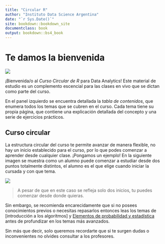 ```yaml
---
title: "Circular R"
author: "Instituto Data Science Argentina"
date: "`r Sys.Date()`"
site: bookdown::bookdown_site
documentclass: book
output: bookdown::bs4_book
---
```


# Te damos la bienvenida

<div class="small_right"><img src="images/logos/logo-vertical.jpg"></div>

¡Bienvenida/o al *Curso Circular de R* para Data Analytics! Este material de estudio es un complemento escencial para las clases en vivo que se dictan como parte del curso.

En el panel izquierdo se encuentra detallada la *tabla de contenidos*, que enumera todos los temas que se cubren en el curso. Cada tema tiene su propia página, que contiene una explicación detallada del concepto y una serie de ejercicios prácticos.

## Curso circular

La estructura circular del curso te permite avanzar de manera flexible, no hay un inicio establecido para el curso, por lo que podes comenzar a aprender desde cualquier clase. ¡Pongamos un ejemplo! En la siguiente imagen se muestra como un alumno puede comenzar a estudiar desde dos puntos totalmente distintos, el alumno es el que elige cuando iniciar la cursada y con que tema.

<img src="images/circular.gif">

>A pesar de que en este caso se refleja solo dos inicios, tu puedes comenzar desde donde quieras.

<div class="info">
<p>Sin embargo, se recomienda encarecidamente que si no posees conocimientos previos o necesitas repasarlos entonces leas los temas de [introducción a los algoritmos] y <a href="elementos-de-probabilidad-y-estad%C3%ADstica---parte-1.html">Elementos de probabilidad y estadística</a> antes de profundizar en los temas más avanzados.</p>
</div>

Sin más que decir, solo queremos recordarte que si te surgen dudas o inconvenientes no olvides consultar a los profesores.
